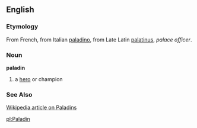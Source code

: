 ==English==
===Etymology===
From French, from Italian [[paladino]], from Late Latin [[palatinus]], ''palace officer''.
===Noun===
'''paladin'''

#a [[hero]] or champion
===See Also===
[[w:Paladin|Wikipedia article on Paladins]]

[[pl:Paladin]]